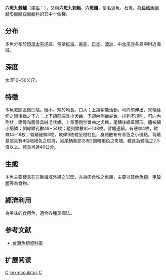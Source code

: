 {{Speciesbox 
| taxon = Cephalopholis sexmaculata
| status = LC
| status_system = iucn3.1
| authority =  [[Rüppell|Rüppell]], 1830<ref name='id7068'>{{cite web| url =http://www.bioinfo.cn/db05/BjdwSpecies.php?action=view&id=7068| title =六斑九棘鲈| work =中国动物物种编目数据库| publisher =中国科学院微生物研究所| author =中国科学院动物研究所| accessdate =2009-04-16| deadurl =yes| archiveurl =https://web.archive.org/web/20160305044039/http://www.bioinfo.cn/db05/BjdwSpecies.php?action=view&id=7068| archivedate =2016-03-05}}</ref>
| synonyms = *''Cephalopholis coatesi''<br /><small> Whitley, 1937</small>''
*''Serranus sexmaculatus''<br /><small> Rüppell, 1830</small>''
*''Cephalopholis gibbus''<br /><small> Fourmanoir, 1955</small>''
*''Epinephelus sexmaculatus''<br /><small> Rüppell, 1830</small>''
}}
'''六斑九棘鱸'''（[[学名|学名]]：{{lang|la|''Cephalopholis sexmaculatus''}}），又稱'''六斑九刺鮨'''、'''六斑鱠'''，俗名過魚、石斑，為[[輻鰭魚綱|輻鰭魚綱]][[鱸形目|鱸形目]][[鱸亞目|鱸亞目]][[鮨科|鮨科]]的其中一個[[種|種]]。

==分布==
本魚分布於[[印度|印度]][[太平洋|太平洋]]區，包括[[紅海|紅海]]、[[東非|東非]]、[[日本|日本]]、[[澳洲|澳洲]]、中[[太平洋|太平洋]]各島嶼附近海域。

==深度==
水深10~50公尺。

==特徵==
本魚眶間區微凹陷。眼小，短於吻長。口大；上頜稍能活動，可向前伸出，末端延伸之眼後緣之下方；上下頜前端具小犬齒，下頜內側齒尖銳，排列不規則，可向內倒狀；鋤骨和腭骨具絨毛狀齒。上頷兩側無彎曲之犬齒。尾鰭後緣呈圓形。體被細小櫛鱗；側線鱗孔數49~54枚；縱列鱗數95~108枚。背鰭連續，有硬棘4枚，軟條14~16枚；臀鰭硬棘3枚，軟條9枚體呈橙紅色，身體散布有青色之小斑點。背鰭基部具有4個暗褐色之斑塊，另尾柄基部亦有2個暗褐色之斑塊。體長為體高之2.5倍以上。體長可達40公分。

==生態==
本魚主要棲息在岩礁海域外緣之岩壁，亦為肉食性之魚類，主要以其他[[魚類|魚類]]、[[甲殼類|甲殼類]]等為食物。

==經濟利用==
為美味的食用魚，適合各種烹調法。

==参考文献==
{{reflist}}
* [http://fishdb.sinica.edu.tw/ 台灣魚類資料庫]{{Wayback|url=http://fishdb.sinica.edu.tw/ |date=20160304193340 }}

==扩展阅读==
{{refbegin}}
{{wikispecies-inline|Cephalopholis sexmaculatus|六斑九棘鲈}}
{{refend}}
{{Taxonbar|from=Q2190747}}

[[Category:食用鱼|C]]
[[Category:九棘鲈属|sexmaculatus]]
[[Category:1830年描述的鱼类|C]]